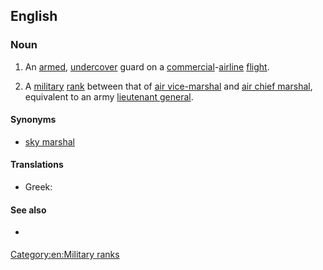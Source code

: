 {{also|Air Marshal}}
==English==
{{wikipedia}}

===Noun===
{{en-noun|head=[[air]] [[marshal]]}}

# {{context|US|law enforcement|lang=en}} An [[armed]], [[undercover]] guard on a [[commercial]]-[[airline]] [[flight]].
# {{context|British|Australia|New Zealand|Canada|military|lang=en}} A [[military]] [[rank]] between that of [[air vice-marshal]] and [[air chief marshal]], equivalent to an army [[lieutenant general]].

====Synonyms====
* {{sense|law enforcement}} [[sky marshal]]

====Translations====
{{trans-top|military rank}}
* Greek: {{t+|el|αντιπτέραρχος|sc=Grek}}
{{trans-mid}}
{{trans-bottom}}

====See also====
* {{sense|law enforcement}} {{pedia|Federal Air Marshal Service}}

[[Category:en:Military ranks]]
